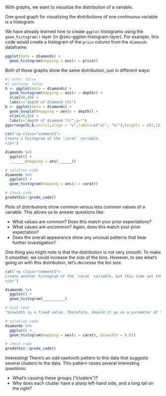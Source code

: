 With graphs, we want to visualize the distribution of a variable.

One good graph for visualizing the distributions of one continuous variable is a histogram.

We have already learned how to create `ggplot` histograms using the `geom_histogram()` layer (in @sec-ggplot-histogram-layer). For example, this code would create a histogram of the `price` column from the `diamonds` dataframe:

```r
ggplot(data = diamonds) +
  geom_histogram(mapping = aes(x = price))
```



Both of these graphs show the same distribution, just in different ways:

```r
#| echo: false
#| warning: false
h <- ggplot(data = diamonds) +
  geom_histogram(mapping = aes(x = depth)) +
  xlim(40,80) +
  labs(x="depth of diamond (%)")
b <- ggplot(data = diamonds) +
  geom_boxplot(mapping = aes(x = depth)) +
  xlim(40,80) +
  labs(x="depth of diamond (%)",y="")
ggarrange(h,b,ncol=1,align = "v",labels=c("a)", "b)"),heights = c(2,1))
```

<!-- TODO
How to interpret shape of histogram.
How to interpret boxplot.
Comparison of the two.
-->



<!-- Book version -->

<!-- TODO: book exercises -->

<!-- End book -->

<!-- Tutorial version -->

```r
cat('<p class="comment3">
Create a histogram of the `carat` variable.
</p>')
```

```r
diamonds %>%
  ggplot() +
  _______(mapping = aes(______))
```

```r
# solution code
diamonds %>%
  ggplot() +
  geom_histogram(mapping = aes(x = carat))
```

```r
# check code
gradethis::grade_code()
```

<!-- End tutorial -->

Plots of distributions show common versus less common values of a variable. This allows us to answer questions like:

* What values are common? Does this match your prior expectations?
* What values are uncommon? Again, does this match your prior expectation?
* Does the overall appearance show any unusual patterns that bear further investigation?

One thing you might note is that the distribution is not very smooth. To make it smoother, we could increase the size of the bins. However, to see what's going on with this distribution, let's *decrease* the bin size.

<!-- Book version -->

<!-- TODO: book exercises -->

<!-- End book -->

<!-- Tutorial version -->

```r
cat('<p class="comment3">
Create another histogram of the `carat` variable, but this time set the `binwidth` parameter to 0.01
</p>')
```

```r
diamonds %>%
  ggplot() +
  geom_histogram(__________)
```

```r
# hint text
"binwidth is a fixed value. Therefore, should it go as a parameter of the geom_histogram function or the aes function?"
```

```r
# solution code
diamonds %>%
  ggplot() +
  geom_histogram(mapping = aes(x = carat), binwidth = 0.01)
```

```r
# check code
gradethis::grade_code()
```

<!-- End tutorial -->

Interesting! There's an odd sawtooth pattern to this data that suggests several clusters to the data. This pattern raises several interesting questions:

* What's causing these groups ("clusters")?
* Why does each cluster have a sharp left-hand side, and a long tail on the right?
